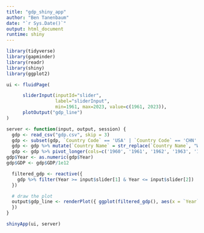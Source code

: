 ---
title: "gdp_shiny_app"
author: "Ben Tanenbaum"
date: "`r Sys.Date()`"
output: html_document
runtime: shiny
---

```{r, echo = FALSE, message = FALSE}

library(tidyverse)
library(gapminder)
library(readr)
library(shiny)
library(ggplot2)

```

```{r}
ui <- fluidPage(

      sliderInput(inputId="slider",
                  label="sliderInput",
                  min=1961, max=2023, value=c(1961, 2023)),
      plotOutput("gdp_line")
)
```

```{r}

server <- function(input, output, session) {
  gdp <- read_csv("gdp.csv", skip = 3)
  gdp <- subset(gdp, `Country Code` == 'USA' | `Country Code` == 'CHN' | `Country Code` == 'IND' | `Country Code` == 'WLD')
  gdp <- gdp %>% mutate(`Country Name` = str_replace(`Country Name`, "World", "Global"))
  gdp <- gdp %>% pivot_longer(cols=c('1960', '1961', '1962', '1963', '1964', '1965', '1966', '1967', '1968', '1969', '1970', '1971', '1972', '1973', '1974', '1975', '1976', '1977', '1978', '1979', '1980', '1981', '1982', '1983', '1984', '1985', '1986', '1987', '1988', '1989', '1990', '1991', '1992', '1993', '1994', '1995', '1996', '1997', '1998', '1999', '2000', '2001', '2002', '2003', '2004', '2005', '2006', '2007', '2008', '2009', '2010', '2011', '2012', '2013', '2014', '2015', '2016', '2017', '2018', '2019', '2020', '2021', '2022', '2023'), names_to = 'Year', values_to = 'GDP')
gdp$Year <- as.numeric(gdp$Year)
gdp$GDP <- gdp$GDP/1e12 

  filtered_gdp <- reactive({
    gdp %>% filter(Year >= input$slider[1] & Year <= input$slider[2])
  })

  # draw the plot 
  output$gdp_line <- renderPlot({ ggplot(filtered_gdp(), aes(x = `Year`, y = `GDP`, group = `Country Name`, color = `Country Name`)) + geom_line() + ggtitle("How have GDPs of China, India, the United States, \nand the World Changed Over Time?") + ylab("GDP (constant 2017 international $)") + theme(legend.title = element_blank()) + scale_color_manual(limits=c('Global', 'China', 'United States', 'India'), values=c('darkgreen', 'red', 'purple', 'blue')) + scale_y_continuous(labels = scales::label_number(suffix = " trillion", accuracy = 1.0))
  })
}

shinyApp(ui, server)

```
